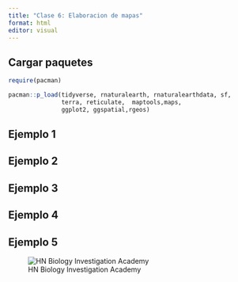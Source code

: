 ---
title: "Clase 6: Elaboracion de mapas"
format: html
editor: visual
---


::: panel-tabset

## Cargar paquetes

```{r, warning=FALSE, message=FALSE}
require(pacman)

pacman::p_load(tidyverse, rnaturalearth, rnaturalearthdata, sf, 
               terra, reticulate,  maptools,maps,
               ggplot2, ggspatial,rgeos)
```

## Ejemplo 1

## Ejemplo 2

## Ejemplo 3

## Ejemplo 4

## Ejemplo 5


:::

![HN Biology Investigation Academy](HN%20Cursos%20publicidad/HN%20Biology%20Inv%20large.jpg)
